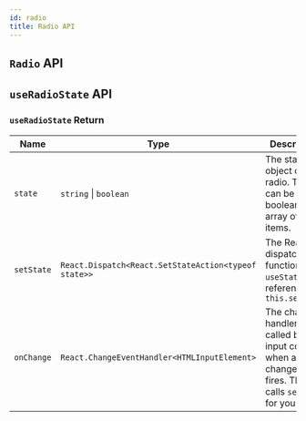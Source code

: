 ```yaml
---
id: radio
title: Radio API
---
```



## `Radio` API

<PropsTable displayName="Radio" />

## `useRadioState` API

<PropsTable displayName="useRadioState" />

### `useRadioState` Return

| Name       | Type                                                 | Description                                                                                                   |
| ---------- | ---------------------------------------------------- | ------------------------------------------------------------------------------------------------------------- |
| `state`    | `string` \| `boolean`                                | The state object of the radio. This can be a boolean or an array of items.                                    |
| `setState` | `React.Dispatch<React.SetStateAction<typeof state>>` | The React dispatch function from `useState` or a reference to `this.setState`                                 |
| `onChange` | `React.ChangeEventHandler<HTMLInputElement>`         | The change handler to be called by the input control when a change event fires. This calls `setState` for you |
